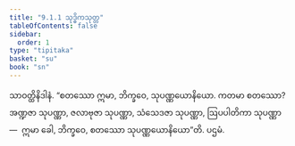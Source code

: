 ```yaml
---
title: "9.1.1 သုဒ္ဓိကသုတ္တ"
tableOfContents: false
sidebar:
  order: 1
type: "tipitaka"
basket: "su"
book: "sn"
---
```



<DynamicBreadcrumb />

<Division number="392" book="sn" e="ch" v="18" p="337">

<Paragraph number="1185" book="sn">
သာဝတ္ထိနိဒါနံ. “စတဿော ဣမာ, ဘိက္ခဝေ, သုပဏ္ဏယောနိယော. ကတမာ စတဿော? အဏ္ဍဇာ သုပဏ္ဏာ, ဇလာဗုဇာ သုပဏ္ဏာ, သံသေဒဇာ သုပဏ္ဏာ, ဩပပါတိကာ သုပဏ္ဏာ—  ဣမာ ခေါ, ဘိက္ခဝေ, စတဿော သုပဏ္ဏယောနိယော”တိ.

</Paragraph>
</Division>

<Paragraph number="1186" type="center" book="sn">
ပဌမံ.
</Paragraph>